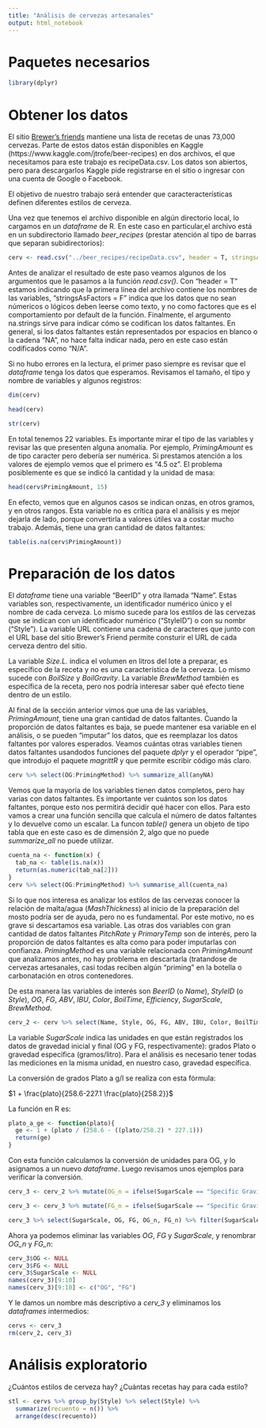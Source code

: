```yaml
---
title: "Análisis de cervezas artesanales"
output: html_notebook
---
```


# Paquetes necesarios

```r
library(dplyr)
```


# Obtener los datos

El sitio [Brewer's friends](https://www.brewersfriend.com/) mantiene una lista de recetas de unas 73,000 cervezas. Parte de estos datos están disponibles en Kaggle (https://www.kaggle.com/jtrofe/beer-recipes) en dos archivos, el que necesitamos para este trabajo es recipeData.csv. Los datos son abiertos, pero para descargarlos Kaggle pide registrarse en el sitio o ingresar con una cuenta de Google o Facebook. 

El objetivo de nuestro trabajo será entender que caracteracterísticas definen diferentes estilos de cerveza.

Una vez que tenemos el archivo disponible en algún directorio local, lo cargamos en un *dataframe* de R. En este caso en particular,el archivo está en un subdirectorio llamado *beer_recipes* (prestar atención al tipo de barras que separan subidirectorios):


```r
cerv <- read.csv("../beer_recipes/recipeData.csv", header = T, stringsAsFactors = F, na.strings = "N/A")
```

Antes de analizar el resultado de este paso veamos algunos de los argumentos que le pasamos a la función *read.csv()*. Con "header = T" estamos indicando que la primera línea del archivo contiene los nombres de las variables, "stringsAsFactors = F" indica que los datos que no sean númericos o lógicos deben leerse como texto, y no como factores que es el comportamiento por default de la función. Finalmente, el argumento na.strings sirve para indicar cómo se codifican los datos faltantes. En general, si los datos faltantes están representados por espacios en blanco o la cadena "NA", no hace falta indicar nada, pero en este caso están codificados como "N/A".  

Si no hubo errores en la lectura, el primer paso siempre es revisar que el *dataframe* tenga los datos que esperamos. Revisamos el tamaño, el tipo y nombre de variables y algunos registros:

```r
dim(cerv)
```

```r
head(cerv)
```

```r
str(cerv)
```

En total tenemos 22 variables. Es importante mirar el tipo de las variables y revisar las que presenten alguna anomalía. Por ejemplo,  *PrimingAmount* es de tipo caracter pero debería ser numérica. Si prestamos atención a los valores de ejemplo vemos que el primero es "4.5 oz". El problema posiblemente es que se indicó la cantidad y la unidad de masa: 

```r
head(cerv$PrimingAmount, 15)
```

En efecto, vemos que en algunos casos se indican onzas, en otros gramos, y en otros rangos. Esta variable no es crítica para el análisis y es mejor dejarla de lado, porque convertirla a valores útiles va a costar mucho trabajo. Además, tiene una gran cantidad de datos faltantes:

```r
table(is.na(cerv$PrimingAmount))
```


# Preparación de los datos

El *dataframe* tiene una variable "BeerID" y otra llamada "Name". Estas variables son, respectivamente, un identificador numérico único y el nombre de cada cerveza. Lo mismo sucede para los estilos de las cervezas que se indican con un identificador numérico ("StyleID") o con su nombr ("Style"). La variable URL contiene una cadena de caracteres que junto con el URL base del sitio Brewer's Friend permite consturir el URL de cada cerveza dentro del sitio.

La variable *Size.L.* indica el volumen en litros del lote a preparar, es específico de la receta y no es una característica de la cerveza. Lo mismo sucede con *BoilSize* y *BoilGravity*. La variable *BrewMethod* también es específica de la receta, pero nos podría interesar saber qué efecto tiene dentro de un estilo.

Al final de la sección anterior vimos que una de las variables, *PrimingAmount*, tiene una gran cantidad de datos faltantes. Cuando la proporción de datos faltantes es baja, se puede mantener esa variable en el análisis, o se pueden "imputar" los datos, que es reemplazar los datos faltantes por valores esperados. Veamos cuántas otras variables tienen datos faltantes usandodos funciones del paquete *dplyr* y el operador "pipe", que introdujo el paquete *magrittR* y que permite escribir código más claro.

```r
cerv %>% select(OG:PrimingMethod) %>% summarize_all(anyNA)
```

Vemos que la mayoría de los variables tienen datos completos, pero hay varias con datos faltantes. Es importante ver cuántos son los datos faltantes, porque esto nos permitirá decidir qué hacer con ellos. Para esto vamos a crear una función sencilla que calcula el número de datos faltantes y lo devuelve como un escalar. La funcon *table()* genera un objeto de tipo tabla que en este caso es de dimensión 2, algo que no puede *summarize_all* no puede utilizar.


```r
cuenta_na <- function(x) {
  tab_na <- table(is.na(x))
  return(as.numeric(tab_na[2]))
}
cerv %>% select(OG:PrimingMethod) %>% summarise_all(cuenta_na)
```

Si lo que nos interesa es analizar los estilos de las cervezas  conocer la relación de malta/agua (*MashThickness*) al inicio de la preparación del mosto podría ser de ayuda, pero no es fundamental. Por este motivo, no es grave si descartamos esa variable. Las otras dos variables con gran cantidad de datos faltantes *PitchRate* y *PrimaryTemp* son de interés, pero la proporción de datos faltantes es alta como para poder imputarlas con confianza. *PrimingMethod* es una variable relacionada con *PrimingAmount* que analizamos antes, no hay problema en descartarla (tratandose de cervezas artesanales, casi todas reciben algún "priming" en la botella o carbonatación en otros contenedores.

De esta manera las variables de interés son *BeerID* (o *Name*), *StyleID* (o *Style*), *OG*, *FG*, *ABV*, *IBU*, *Color*, *BoilTime*, *Efficiency*, *SugarScale*, *BrewMethod*.

```r
cerv_2 <- cerv %>% select(Name, Style, OG, FG, ABV, IBU, Color, BoilTime, Efficiency, SugarScale, BrewMethod)

```

La variable *SugarScale* indica las unidades en que están registrados los datos de gravedad inicial y final (OG y FG, respectivamente): grados Plato o gravedad específica (gramos/litro). Para el análisis es necesario tener todas las mediciones en la misma unidad, en nuestro caso, gravedad específica.

La conversión de grados Plato a g/l se realiza con esta fórmula:

 $1 + \frac{plato}{258.6-227.1 \frac{plato}{258.2}}$

La función en R es: 

```r
plato_a_ge <- function(plato){
  ge <- 1 + (plato / (258.6 - ((plato/258.2) * 227.1)))
  return(ge)
}
```

Con esta función calculamos la conversión de unidades para OG, y lo asignamos a un nuevo *dataframe*. Luego revisamos unos ejemplos para verificar la conversión.

```r
cerv_3 <- cerv_2 %>% mutate(OG_n = ifelse(SugarScale == "Specific Gravity", OG, plato_a_ge(OG)))

cerv_3 <- cerv_3 %>% mutate(FG_n = ifelse(SugarScale == "Specific Gravity", FG, plato_a_ge(FG)))

cerv_3 %>% select(SugarScale, OG, FG, OG_n, FG_n) %>% filter(SugarScale != "Specific Gravity") %>% head
```

Ahora ya podemos eliminar las variables *OG*, *FG* y *SugarScale*, y renombrar *OG_n* y *FG_n*:

```r
cerv_3$OG <- NULL
cerv_3$FG <- NULL
cerv_3$SugarScale <- NULL
names(cerv_3)[9:10]
names(cerv_3)[9:10] <- c("OG", "FG")
```

Y le damos un nombre más descriptivo a *cerv_3* y eliminamos los *dataframes* intermedios:

```r
cervs <- cerv_3
rm(cerv_2, cerv_3)
```

# Análisis exploratorio

¿Cuántos estilos de cerveza hay? ¿Cuántas recetas hay para cada estilo?

```r
stl <- cervs %>% group_by(Style) %>% select(Style) %>% 
  summarize(recuento = n()) %>%
  arrange(desc(recuento))

```

